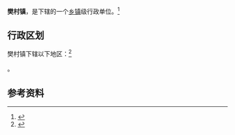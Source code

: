 {{中国乡级行政区|14/08/82/100/000}}

'''樊村镇'''，是{{PRC admin/fullname|14/08/82/100/000|3}}下辖的一个[[乡镇|乡镇]]级行政单位。<ref>{{PRC admin/ref sgc|{{PRC admin/parent|14/08/82/100/000}}}}</ref>

== 行政区划 ==

樊村镇下辖以下地区：<ref>{{PRC admin/ref sgc|14/08/82/100/000}}</ref>

{{PRC admin/children|14/08/82/100/000}}。

== 参考资料 ==

{{reflist}}

{{行政区划小作品}}
{{PRC admin/navcat|14/08/82/100/000}}